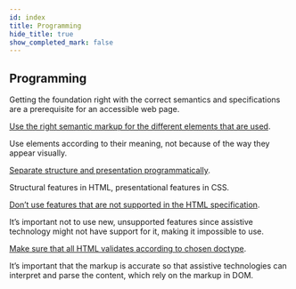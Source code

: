 ```yaml
---
id: index
title: Programming
hide_title: true
show_completed_mark: false
---
```



<Card icon="💻">

## Programming

Getting the foundation right with the correct semantics and specifications are a prerequisite for an accessible web page.

</Card>

<CategoryItem id="semantic-markup">

[Use the right semantic markup for the different elements that are used](semantic-markup.md).

Use elements according to their meaning, not because of the way they appear visually.

</CategoryItem>

<CategoryItem id="structure-and-presentation">

[Separate structure and presentation programmatically](structure-and-presentation.md).

Structural features in HTML, presentational features in CSS.

</CategoryItem>

<CategoryItem id="unsupported-features">

[Don’t use features that are not supported in the HTML specification](unsupported-features.md).

It’s important not to use new, unsupported features since assistive technology might not have support for it, making it impossible to use.

</CategoryItem>

<CategoryItem id="accurate-markup">

[Make sure that all HTML validates according to chosen doctype](accurate-markup.md).

It’s important that the markup is accurate so that assistive technologies can interpret and parse the content, which rely on the markup in DOM.

</CategoryItem>
